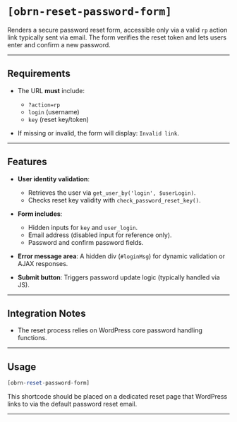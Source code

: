 # `[obrn-reset-password-form]`

Renders a secure password reset form, accessible only via a valid `rp` action link typically sent via email. The form verifies the reset token and lets users enter and confirm a new password.

---

## Requirements

-   The URL **must** include:

    -   `?action=rp`
    -   `login` (username)
    -   `key` (reset key/token)

-   If missing or invalid, the form will display: `Invalid link`.

---

## Features

-   **User identity validation**:

    -   Retrieves the user via `get_user_by('login', $userLogin)`.
    -   Checks reset key validity with `check_password_reset_key()`.

-   **Form includes**:

    -   Hidden inputs for `key` and `user_login`.
    -   Email address (disabled input for reference only).
    -   Password and confirm password fields.

-   **Error message area**: A hidden div (`#loginMsg`) for dynamic validation or AJAX responses.

-   **Submit button**: Triggers password update logic (typically handled via JS).

---

## Integration Notes

-   The reset process relies on WordPress core password handling functions.

---

## Usage

```php
[obrn-reset-password-form]
```

This shortcode should be placed on a dedicated reset page that WordPress links to via the default password reset email.

---
